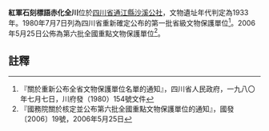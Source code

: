 {{msg:四川省文物保護單位
|名稱 = 紅軍石刻標語赤化全川
|編號 = 10
|圖片 = 
|級別 = S1
|分類 = 
|時代 = 1933年
|地点 = [[四川省|四川省]][[通江縣|通江縣]][[沙溪公社|沙溪公社]]
|坐標 =
|登錄 = 1980年7月7日
}}
{{msg:四川省文物保護單位
|名稱 = [[通江紅軍石刻標語群|通江紅軍石刻標語群]]
|編號 = 1041
|圖片 = 
|級別 = 106
|分類 = 
|時代 = 1933～1934年
|地点 = [[四川省|四川省]][[通江縣|通江縣]]
|坐標 =
|登錄 = 2006年5月25日
}}
'''紅軍石刻標語赤化全川'''位於[[四川省|四川省]][[通江縣|通江縣]][[沙溪公社|沙溪公社]]，文物遺址年代判定為1933年。1980年7月7日列為四川省重新確定公布的第一批省級文物保護單位<ref>『關於重新公布全省文物保護單位名單的通知』，四川省人民政府，一九八〇年七月七日，川府發（1980）154號文件</ref>。2006年5月25日公佈為第六批全國重點文物保護單位<ref>『國務院關於核定並公布第六批全國重點文物保護單位的通知』，國發〔2006〕19號，2006年5月25日</ref>。
==註釋==
{{reflist}}
{{文物保護單位小作品}}